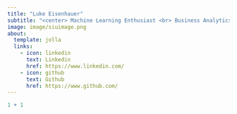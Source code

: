 ```yaml
---
title: "Luke Eisenhauer"
subtitle: "<center> Machine Learning Enthusiast <br> Business Analytics Major <br> Southern Illinois University Carbondale" 
image: image/siuimage.png
about:
  template: jolla
  links: 
    - icon: linkedin
      text: Linkedin
      href: https://www.linkedin.com/
    - icon: github
      text: Github
      href: https://www.github.com/
---
```




```r
1 + 1
```